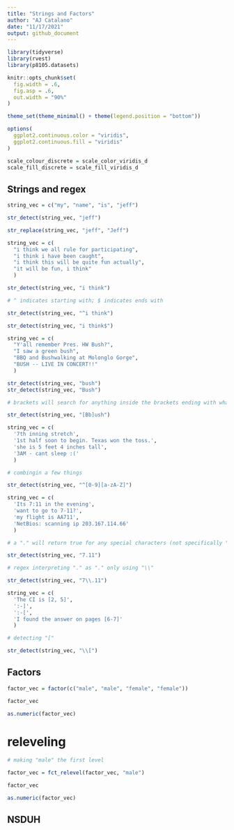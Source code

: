 ```yaml
---
title: "Strings and Factors"
author: "AJ Catalano"
date: "11/17/2021"
output: github_document
---
```


```r
library(tidyverse)
library(rvest)
library(p8105.datasets)

knitr::opts_chunk$set(
  fig.width = .6,
  fig.asp = .6,
  out.width = "90%"
)

theme_set(theme_minimal() + theme(legend.position = "bottom"))

options(
  ggplot2.continuous.color = "viridis",
  ggplot2.continuous.fill = "viridis"
)

scale_colour_discrete = scale_color_viridis_d
scale_fill_discrete = scale_fill_viridis_d
```

## Strings and regex

```r
string_vec = c("my", "name", "is", "jeff")

str_detect(string_vec, "jeff")

str_replace(string_vec, "jeff", "Jeff")
```

```r
string_vec = c(
  "i think we all rule for participating",
  "i think i have been caught",
  "i think this will be quite fun actually",
  "it will be fun, i think"
  )

str_detect(string_vec, "i think")

# ^ indicates starting with; $ indicates ends with

str_detect(string_vec, "^i think")

str_detect(string_vec, "i think$")
```

```r
string_vec = c(
  "Y'all remember Pres. HW Bush?",
  "I saw a green bush",
  "BBQ and Bushwalking at Molonglo Gorge",
  "BUSH -- LIVE IN CONCERT!!"
  )

str_detect(string_vec, "bush")
str_detect(string_vec, "Bush")

# brackets will search for anything inside the brackets ending with whatever is outside (e.g. "Bush" or "bush")

str_detect(string_vec, "[Bb]ush")
```

```r
string_vec = c(
  '7th inning stretch',
  '1st half soon to begin. Texas won the toss.',
  'she is 5 feet 4 inches tall',
  '3AM - cant sleep :('
  )

# combingin a few things

str_detect(string_vec, "^[0-9][a-zA-Z]")
```


```r
string_vec = c(
  'Its 7:11 in the evening',
  'want to go to 7-11?',
  'my flight is AA711',
  'NetBios: scanning ip 203.167.114.66'
  )

# a "." will return true for any special characters (not specifically ".") separating 7 and 11 (e.g. 7:11, 7-11, 7.11)

str_detect(string_vec, "7.11")

# regex interpreting "." as "." only using "\\"

str_detect(string_vec, "7\\.11")
```


```r
string_vec = c(
  'The CI is [2, 5]',
  ':-]',
  ':-[',
  'I found the answer on pages [6-7]'
  )

# detecting "["

str_detect(string_vec, "\\[")
```


## Factors

```r
factor_vec = factor(c("male", "male", "female", "female"))

factor_vec

as.numeric(factor_vec)
```

# releveling

```r
# making "male" the first level

factor_vec = fct_relevel(factor_vec, "male")

factor_vec

as.numeric(factor_vec)
```

## NSDUH

```r

```

